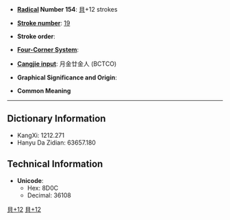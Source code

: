 * '''[[Wiktionary:Chinese radical index| Radical]] Number 154''': [[Wiktionary:Chinese radical index 貝|貝]]+12 strokes

* '''[[Wiktionary:Chinese total strokes index|Stroke number]]''': [[Wiktionary:Chinese total strokes index 19|19]]

* '''Stroke order''': 

* '''[[Wiktionary:Chinese four corner index|Four-Corner System]]''': 

* '''[[Wiktionary:Chinese Cangjie index|Cangjie input]]''': 月金廿金人 (BCTCO)

* '''Graphical Significance and Origin''': 

* '''Common Meaning'''

----

== Dictionary Information ==

* KangXi: 1212.271
* Hanyu Da Zidian: 63657.180

== Technical Information ==

* '''Unicode''':
** Hex: 8D0C
** Decimal: 36108

[[Category:CJKV Character articles lacking a common meaning|貝+12]]
[[Category:CJKV Character articles lacking all romanizations|貝+12]]